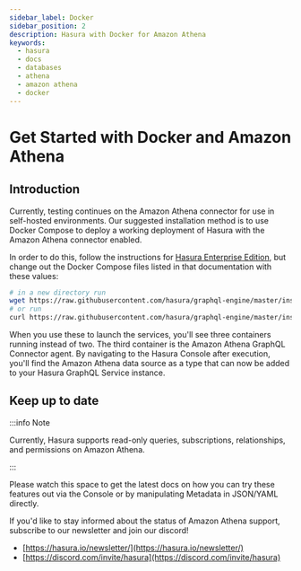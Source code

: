 ```yaml
---
sidebar_label: Docker
sidebar_position: 2
description: Hasura with Docker for Amazon Athena
keywords:
  - hasura
  - docs
  - databases
  - athena
  - amazon athena
  - docker
---
```



# Get Started with Docker and Amazon Athena

## Introduction

Currently, testing continues on the Amazon Athena connector for use in self-hosted environments. Our suggested
installation method is to use Docker Compose to deploy a working deployment of Hasura with the Amazon Athena connector
enabled.

In order to do this, follow the instructions for
[Hasura Enterprise Edition](/enterprise/getting-started/quickstart-docker.mdx), but change out the Docker Compose files
listed in that documentation with these values:

```bash
# in a new directory run
wget https://raw.githubusercontent.com/hasura/graphql-engine/master/install-manifests/enterprise/athena/docker-compose.yaml
# or run
curl https://raw.githubusercontent.com/hasura/graphql-engine/master/install-manifests/enterprise/athena/docker-compose.yaml -o docker-compose.yml
```

When you use these to launch the services, you'll see three containers running instead of two. The third container is
the Amazon Athena GraphQL Connector agent. By navigating to the Hasura Console after execution, you'll find the Amazon
Athena data source as a type that can now be added to your Hasura GraphQL Service instance.

## Keep up to date

:::info Note

Currently, Hasura supports read-only queries, subscriptions, relationships, and permissions on Amazon Athena.

:::

Please watch this space to get the latest docs on how you can try these features out via the Console or by manipulating
Metadata in JSON/YAML directly.

If you'd like to stay informed about the status of Amazon Athena support, subscribe to our newsletter and join our
discord!

- [https://hasura.io/newsletter/](https://hasura.io/newsletter/)
- [https://discord.com/invite/hasura](https://discord.com/invite/hasura)
